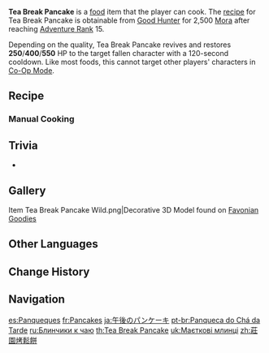 {{Food Infobox
|id              = 108023
|name            = Tea Break Pancake
|description     = A stack of round pancakes.
|desc_suspicious = A burnt scent masks what you can only assume should be a sweet taste. The berries are the only thing saving this dish.
|desc_basic      = A staple originating from afternoon tea in manors. Only the best berries should be picked for this dish.
|desc_delicious  = Tender and fluffy, the sweet-smelling pancakes taste like clouds. A heavenly delicacy, no doubt.
|type            = Recovery Dishes
|effectType      = Revive
|effect          = Revives a character and restores (var1) HP.
|eff_att1        = Revive
|eff_att2        = HP Restore
|eff_att3        = HP Restore Fixed
|eff_suspicious1 = 250
|eff_basic1      = 400
|eff_delicious1  = 550
|quality         = 2
|variant         = Lighter-Than-Air Pancake
|region          = Mondstadt
|recipe          = Sold by [[Good Hunter]]
}}
'''Tea Break Pancake''' is a [[food]] item that the player can cook. The [[recipe]] for Tea Break Pancake is obtainable from [[Good Hunter]] for 2,500 [[Mora]] after reaching [[Adventure Rank]] 15.

Depending on the quality, Tea Break Pancake revives and restores '''250'''/'''400'''/'''550''' HP to the target fallen character with a 120-second cooldown. Like most foods, this cannot target other players' characters in [[Co-Op Mode]].

{{Special Dish|Noelle|Lighter-Than-Air Pancake}}

==Recipe==
{{Recipe
|type = Cooking
|Berry = 3
|Flour = 2
|Bird Egg = 1
|sort = Berry;Flour;Bird Egg
}}

===Manual Cooking===
{{Manual Cooking}}

==Trivia==
* {{Related Items|type=variant}}

==Gallery==
<gallery>
Item Tea Break Pancake Wild.png|Decorative 3D Model found on [[Favonian Goodies (Furnishing)|Favonian Goodies]]
</gallery>

==Other Languages==
{{Other Languages
|en      = Tea Break Pancake
|zhs     = 庄园烤松饼
|zhs_rm  = Zhuāngyuán Kǎo Sōngbǐng
|zht     = 莊園烤鬆餅
|zht_rm  = Zhuāngyuán Kǎo Sōngbǐng
|zh_tl   = Manor Baked Pancake
|ja      = 午後のパンケーキ
|ja_rm   = Gogo no Pankeeki
|ja_tl   = Afternoon Pancake
|ko      = 장원 팬케익
|ko_tl   = Manor Pancake
|es      = Panqueques
|es_tl   = Pancakes
|fr      = Pancakes
|ru      = Блинчики к чаю
|ru_tl   = Pancakes for Tea
|th      = Tea Break Pancake
|vi      = Bánh Xốp
|vi_tl   = Fluffy Cakes
|de      = Landeierkuchen
|de_tl   = Country Pancakes
|id      = Tea Break Pancake
|pt      = Panqueca do Chá da Tarde
|pt_tl   = Afternoon Tea Pancake
|tr      = Krep
|tr_tl   = Crepe
|it      = Pancake
}}

==Change History==
{{Change History|1.0}}

==Navigation==
{{Food Navbox}}

[[es:Panqueques]]
[[fr:Pancakes]]
[[ja:午後のパンケーキ]]
[[pt-br:Panqueca do Chá da Tarde]]
[[ru:Блинчики к чаю]]
[[th:Tea Break Pancake]]
[[uk:Маєткові млинці]]
[[zh:莊園烤鬆餅]]
